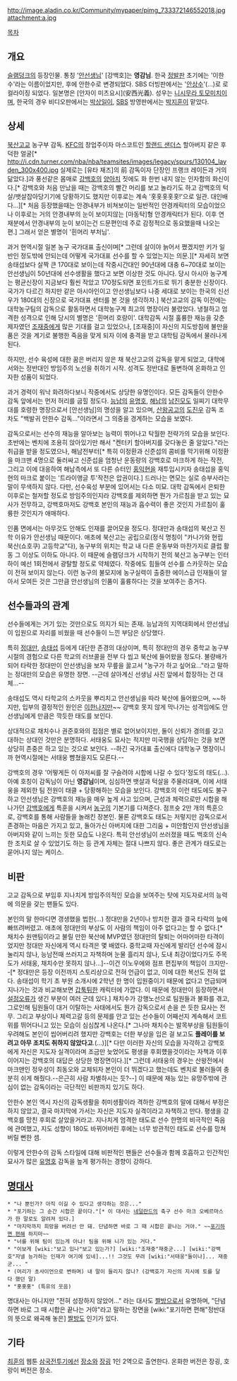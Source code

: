 http://image.aladin.co.kr/Community/mypaper/pimg_733372146552018.jpg
attachment:a.jpg

[[목차]]
== 개요 ==
[[슬램덩크]]의 등장인물. 통칭 '[[안선생님]]' [강백호]는 '''영감님'''. 한국 [[정발]]판 초기에는 '이한수'라는 이름이었지만, 후에 안한수로 변경되었다. SBS 더빙판에서는 '[[안상수]]'(...)로 로컬라이징 되었다. 일본명은 [안자이 미츠요시](安西光義).
성우는 [[니시무라 토모미치]]이며, 한국의 경우 비디오판에서는 [[박상일]]이, [[SBS]] 방영판에서는 [[박조호|박지훈]]이 맡았다.

== 상세 ==
[[북산]]고교 농구부 감독. [[KFC]]의 창업주이자 마스코트인 [[할랜드 샌더스]] 할아버지 같은 후덕한 얼굴[* http://i.cdn.turner.com/nba/nba/teamsites/images/legacy/spurs/130104_layden_300x400.jpg 실제로는 [유타 재즈]의 前 감독이자 단장인 프랭크 레이든과 거의 닮았다.]과 풍선같은 몸매로 [[강백호]]의 [[양아치]] 짓에도 화 한번 내지 않는 인자함의 화신이다.[* 강백호와 처음 만났을 때는 강백호의 빨간 머리를 보고 놀라기도 하고 강백호의 턱살/뱃살잡아당기기에 당황하기도 했지만 이후로는 계속 '홋홋홋홋홋!'으로 일관. 대인배다...][* 처음 등장했을때는 안경내부가 비쳐보이는 일반적인 안경캐릭터의 모습이었으나 이후로는 거의 안경내부의 눈이 보이지않는 [마동탁]형 안경캐릭터가 된다. 이후 연재분에서 안경내부의 눈이 보이는건 드문편인데 주로 감정적으로 동요했을때 나오는 편.] 그래서 얻은 별명이 '흰머리 부처님'. 

과거 현역시절 일본 농구 국가대표 출신이며[* 그런데 살이야 늙어서 쪘겠지만 키가 일반인 정도밖에 안되는데 어떻게 국가대표 선수를 할 수 있었는지는 의문.][* 자세히 보면 송태섭보다 살짝 큰 170대로 보이는데 작중시간대인 90년대에 대충 6~70대로 보이는 안선생님이 50년대에 선수생활을 했다고 보면 이상한 것도 아니다. 당시 아시아 농구계는 평균신장이 지금보다 훨씬 작았고 170정도되면 포인트가드로 뛰기 충분한 신장이다. 국가가 다르긴 하지만 같은 아시아인이고 안선생님보다 나중 세대로 보이는 한국의 신선우가 180대의 신장으로 국가대표 센터를 본 것을 생각하자.] 북산고교의 감독 이전에는 대학농구팀의 감독으로 활동하면서 대학농구계 최고의 명장이라 불렸었다. 냉철하고 엄격한 성격으로 인해 당시의 별명은 '흰머리 호랑이'. 대학감독 시절 훌륭한 재능을 갖춘 제자였던 [[조재중]]에게 많은 기대를 걸고 있었으나, [조재중]이 자신의 지도방침에 불만을 품은 것을 계기로 불행한 죽음을 맞게 되자 이에 충격을 받고 대학팀 감독에서 물러나게 된다.

하지만, 선수 육성에 대한 꿈은 버리지 않은 채 북산고교의 감독을 맡게 되었고, 대학에서와는 정반대인 방임주의 노선을 취하기 시작. 성격도 정반대로 돌변하여 온화하고 인자한 성품이 되었다.

과거 경력이 워낙 화려하다보니 작중에서도 상당한 유명인이다. 모든 감독들이 안한수 감독 앞에서는 먼저 허리를 굽힐 정도다. [[능남]]의 [[유명호]], [[해남]]의 [[남진모]]도 일찌기 대학무대를 호령한 명장으로서 [안선생님]의 명성을 알고 있으며, [[산왕공고]]의 [[도진우]] 감독 조차도 "백발귀 안한수 감독..."이라면서 그 의중을 경계하는 모습을 보였다.

감독으로서는 선수의 재능을 알아보는 능력이 뛰어나고 탁월한 전략가의 모습을 보인다. 초반에는 벤치에 조용히 앉아있기만 해서 "켄터키 할아버지를 갖다놓은 줄 알았다."라는 취급을 받을 정도였으나, 해남전부터[* 특히 이정환과 신준섭의 콤비를 막기위해 이정환을 마크맨 4명으로 둘러싸고 신준섭을 엄청난 운동량의 강백호로 마크하게 하는 작전, 그리고 이에 대응하여 해남측에서 또 다른 슈터인 [[홍익현]]을 재투입시키자 송태섭을 홍익현의 마크로 붙이는 '트라이앵글 투'작전은 압권이다.] 드러나는 면모는 실로 승부사라는 말이 무색하지 않다. 다만, 선수육성 부분에 있어서는 다소 미묘. 대학 감독에서 은퇴한 이후로는 철저할 정도로 방임주의인지라 강백호를 제외하면 뭔가 가르침을 받고 있는 묘사가 전무하고, 강백호마저도 강백호 본인의 재능과 흡수력이 좋은 것인지 가르침이 훌륭한 것인지가 애매하다.

인품 면에서는 아무것도 안해도 인재를 끌어모을 정도다. 정대만과 송태섭의 북산고 진학 이유가 안선생님 때문이다. 애초에 북산고는 공립으로(정식 명칭이 "카나가와 현립 북산(쇼호쿠) 고등학교"다), 농구부의 위치는 학교 내 다른 운동부와 마찬가지로 클럽 활동 그 이상도 이하도 아니다. 이 때문에 슬램덩크가 시작하기 전의 북산고 농구부는 인터하이 예선 1회전에서 광탈할 정도로 약체였다. 작중에도 힘들여 선수를 스카웃하는 모습이 전혀 보이지 않는다. 이런 농구의 불모지에 농구실력이 출중한 에이스급 인재들이 알아서 모여든 것은 그만큼 안선생님의 인품이 훌륭하다는 것을 보여주는 증거다. 
== 선수들과의 관계 ==
선수들에게는 거기 있는 것만으로도 의지가 되는 존재. 능남과의 지역대회에서 안선생님이 입원으로 자리를 비웠을 때 선수들이 느낀 부담은 상당했다. 

특히 [[정대만]], [[송태섭]] 등에게 대단한 존경의 대상이며, 특히 정대만의 경우 중학교 농구부 시절의 경험으로 다른 학교의 러브콜을 전부 다 씹고 북산에 들어왔을 정도다. 불량배가 되어 타락한 정대만이 안선생님을 보자 무릎을 꿇고서 "농구가 하고 싶어요..."라고 말하는 정대만의 모습은 유명한 장면. --근데 살아계신 선생님 사진 앞에서 합장하는 건 대체...--

송태섭도 역시 타학교의 스카웃을 뿌리치고 안선생님을 따라 북산에 들어왔으며, ~~하지만, 입부의 결정적인 원인은 [[이한나]]지만~~ 강백호 못지 않게 막나가는 성격임에도 안선생님에게 만큼은 깍듯한 태도를 보인다.

상대적으로 채치수나 권준호와의 접점은 별로 없어보이지만, 둘이 신뢰가 경의를 갖고 대하는 상대인 것만은 분명하다. 서태웅도 묘사는 적지만 미국행을 상담하는 것을 보면 상당히 존중은 하고 있는 것으로 보인다. --하긴 국가대표 출신에다 대학농구 명장이니까 현역시절에는 서태웅 뺨쳤을지도 모른다.--

강백호의 경우 '어떻게든 이 아저씨를 잘 구슬려야 시합에 나갈 수 있다'정도의 태도(…). 아예 호칭이 감독님이 아닌 '''영감님'''이며, 심심하면 뱃살과 턱살을 주물러대며, 이에 서태웅을 제외한 팀 전원이 태클 + 당황해하는 모습을 보인다. 강백호의 이런 태도에도 불구하고 안선생님은 강백호의 재능을 매우 높게 사고 있으며, 근성과 체력으로만 시합을 해나가던 [[강백호]]에게 특훈을 시켜서 [[농구]]의 기본기를 다져준다. 점프슛 2만 개의 특훈으로, 강백호를 통해 사람들을 놀래킨 장본인. 물론 강백호도 태도는 저렇지만 감독으로서 존경하는 마음은 가지고 있고, 돌아가신 아버지에 대한 그리움 + 미안함인지 안선생님을 아버지와 같이 느끼는 듯한 모습도 나온다. 특히 안선생님이 쓰러졌을 때도 백호의 신속한 조치로 살 수 있었기도 하는 등 관계 자체는 절대 나쁘지 않다. 좋은 관계가 태도로는 묻어나지 않는 케이스.
== 비판 ==
고교 감독으로 부임후 지나치게 방임주의적인 모습을 보여주는 탓에 지도자로서의 능력에 의문을 갖는 팬들도 있다.

본인의 말 한마디면 갱생했을 법한(…) 정대만을 2년이나 방치한 결과 결국 타락의 늪에 빠뜨려버렸고. 애초에 정대만의 부상도 이 사람의 책임이 아주 없다고는 할 수 없다.[* 채치수 원맨팀이라고 불릴 만한 북산에 MVP였던 정대만의 탈퇴는 어마어마한 타격이었지만 정대만 자신에게 역시 타격은 몇 배였다. 중학교때 자신에게 발리던 선수에 잠시 눌리지 않나, 능남전때 쓰러지고 자책하며 눈물 흘리지 않나, 도내 최강이었다가도 주목도가 서태웅, 채치수만 못하지 않나...]--이건 이노우에와 점프 편집부의 책임이 크지만--[* 정대만은 등장 이전까지 스토리상으로 전혀 언급이 없고, 이에 대한 복선도 전혀 없다. 송태섭이 학기 초 부원 소개시에 2학년 한 명이 입원중이기 때문에 없다고 언급되며 지나가는 것과 비교해보면 [[갑툭튀]]한 캐릭터에 가깝다. 이 때문에 정대만이 등장하면서 [[설정오류]]가 생긴 부분이 여러 군데 있다.] 채치수가 강행노선으로 팀원들과 불화를 겪고, 그로인해 팀원들이 대거 이탈하는 사태에서도 뭔가 감독으로서 손을 쓴 듯한 묘사는 전무. 그리고 부상이나 체력고갈 등의 문제를 안고 있는 선수들이 어째선지 계속해서 코트 위를 뛰어다니고 있는 모습이 심심찮게 나온다.[* 그나마 채치수는 발목부상을 팀원들이 우려해도 본인이 씹어버리려 했지만 강백호는 더한 부상을 입은 걸 보고도 '''플레이를 보려고 아무 조치도 취하지 않았다고'''.(...)][* 다만 이러한 자신의 모습을 자각하고 강백호에게 자신은 지도자 실격이라며 조금만 늦었어도 평생을 후회헀을것이라는 자책과 이후 이어지는 강백호의 대답은 상당한 명장면이다.][* 그런데 서태웅의 경우는 산왕전에서 마크맨인 정우성이 최동오와 교체되자 본인이 더 뛰겠다고 했는데도 벤치로 불러들여 충분히 쉬게 해줬다.--은근히 사람 차별하시는 듯?--] 이 때문에 재능 있는 유망주밖에 관심이 없는 감독이라는 극단적인 비판까지 있기도 하다.

안한수 본인 역시 자신의 감독생활을 취미생활이라 격하한 강백호의 말에 대해서 부정은 하지 않았고, 결국 마지막에 가서는 자신은 지도자 실격이라고 자책하고 만다. 평생을 강백호를 망친 후회로 살았을거라고. 지나치게 엄격한 태도로 선수 한명의 비극적인 죽음에 관여했고, 지도 성향이 180도 바뀌어버린 후에는 너무 방관적인 태도로 선수를 망쳐버릴 뻔한 셈.

이렇게 안한수의 감독 스타일에 대해 비판적인 팬들은 선수들과 함께 호흡하고 인간적인 묘사가 많은 [[유명호]] 감독을 높게 평가하는 경향이 강하다.

== [[명대사]] ==
 * "나 뿐인가? 아직 이길 수 있다고 생각하는 것은..."
 * "포기하는 그 순간 시합은 끝이다."[* 이 대사는 [[네덜란드]]의 축구 선수 마크 오베르마스가 한 말로도 알려져 있다.] 
 * "마지막까지 희망을 버려선 안 돼. 단념하면 바로 그 때 시합은 끝나는 거야." ~~[[포기하면 편해]] 하지마~~
 * "너를 위해 팀이 있는게 아냐! 팀을 위해 니가 있는 거다."
 * "이보게 [wiki:"보고 있나"보고 있는가?] [wiki:"조재중"재중군...] [wiki:"강백호"자넬 능가하는 인재가 여기에 있네]...!! 그것도 무려 [wiki:"서태웅"둘이나]... 재중군... "
 * (머리가 초사이언으로 변하며) 내 말이 들리지 않나? (강백호가 자신의 지시에 토를 달다 했던 말)
 * "홋홋홋" (특유의 웃음)

명대사는 아니지만 "전혀 성장하지 않았어..." 라는 대사도 [[짤방]]으로서 유명하며, "단념하면 바로 그 때 시합은 끝나는 거야"라고 말하는 장면을 [wiki:"포기하면 편해"정반대의 뜻으로 왜곡해 놓은] [[짤방]]도 인기가 있다.

== 기타 ==
[[최훈]]의 웹툰 [[삼국전투기]]에선 [[장소]]와 [[장굉]] 1인 2역으로 출연한다. 온화한 버전은 장굉, 호랑이 버전은 장소.
